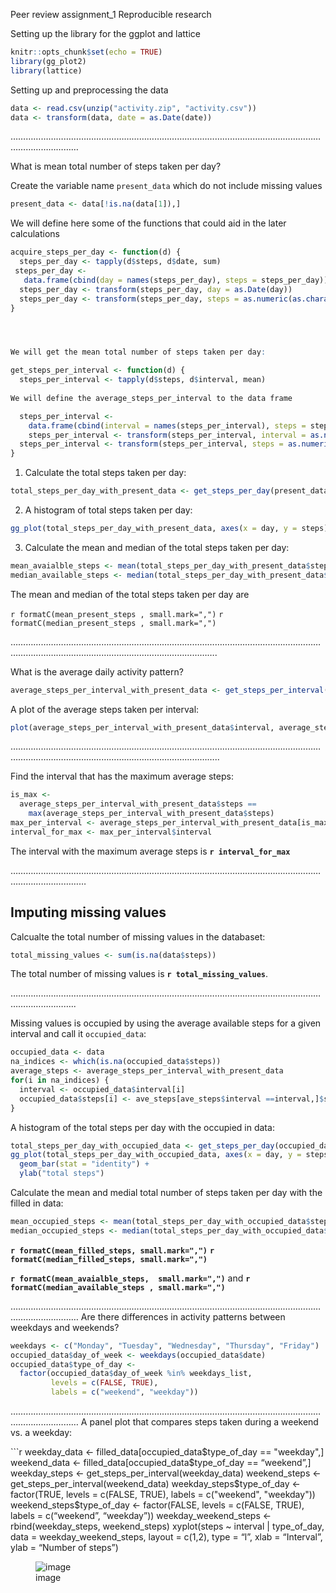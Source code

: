 Peer review assignment_1
Reproducible research

Setting up the library for the ggplot and lattice

```r
knitr::opts_chunk$set(echo = TRUE)
library(gg_plot2)
library(lattice)
```

Setting up and preprocessing the data
```r
data <- read.csv(unzip("activity.zip", "activity.csv"))
data <- transform(data, date = as.Date(date))
```
......................................................................................................................................................

 What is mean total number of steps taken per day?

Create the variable name `present_data` which do not include missing values
```r
present_data <- data[!is.na(data[1]),]
```

We will define here some of the functions that could aid in the later calculations
```r
acquire_steps_per_day <- function(d) {
  steps_per_day <- tapply(d$steps, d$date, sum)
 steps_per_day <-
   data.frame(cbind(day = names(steps_per_day), steps = steps_per_day))
  steps_per_day <- transform(steps_per_day, day = as.Date(day))
  steps_per_day <- transform(steps_per_day, steps = as.numeric(as.character(steps)))
}




We will get the mean total number of steps taken per day:

get_steps_per_interval <- function(d) {
  steps_per_interval <- tapply(d$steps, d$interval, mean)
  
We will define the average_steps_per_interval to the data frame

  steps_per_interval <- 
    data.frame(cbind(interval = names(steps_per_interval), steps = steps_per_interval))
    steps_per_interval <- transform(steps_per_interval, interval = as.numeric(as.character(interval)))
  steps_per_interval <- transform(steps_per_interval, steps = as.numeric(as.character(steps)))
}
```

1. Calculate the total steps taken per day:
```r
total_steps_per_day_with_present_data <- get_steps_per_day(present_data)
```

2. A histogram of total steps taken per day:
```r
gg_plot(total_steps_per_day_with_present_data, axes(x = day, y = steps)) + geom_bar(stat = 'identity') + ylab("total steps")
```

3. Calculate the mean and median of the total steps taken per day:
```r
mean_avaialble_steps <- mean(total_steps_per_day_with_present_data$steps)
median_available_steps <- median(total_steps_per_day_with_present_data$steps)
```

The mean and median of the total steps taken per day are 

`r formatC(mean_present_steps , small.mark=",")`
`r formatC(median_present_steps , small.mark=",")`

.............................................................................................................................................................................................................
 
 What is the average daily activity pattern?

```r
average_steps_per_interval_with_present_data <- get_steps_per_interval(present_data)
```
A plot of the average steps taken per interval:
```r
plot(average_steps_per_interval_with_present_data$interval, average_steps_per_interval_with_present_data$steps, type = "l", xlab = "interval", ylab = "average steps")
```
..............................................................................................................................................................................................................

Find the interval that has the maximum average steps:

```r
is_max <-
  average_steps_per_interval_with_present_data$steps ==
    max(average_steps_per_interval_with_present_data$steps)
max_per_interval <- average_steps_per_interval_with_present_data[is_max,]
interval_for_max <- max_per_interval$interval
```
The interval with the maximum average steps is **`r interval_for_max`**

.........................................................................................................................................................

## Imputing missing values

Calcualte the total number of missing values in the databaset:
```r
total_missing_values <- sum(is.na(data$steps))
```

The total number of missing values is **`r total_missing_values`**.

.....................................................................................................................................................

Missing values is occupied by using the average available steps for a given interval and call it `occupied_data`:

```r
occupied_data <- data
na_indices <- which(is.na(occupied_data$steps))
average_steps <- average_steps_per_interval_with_present_data
for(i in na_indices) {
  interval <- occupied_data$interval[i]
  occupied_data$steps[i] <- ave_steps[ave_steps$interval ==interval,]$steps
}
```

A histogram of the total steps per day with the occupied in data:
```r
total_steps_per_day_with_occupied_data <- get_steps_per_day(occupied_data)
gg_plot(total_steps_per_day_with_occupied_data, axes(x = day, y = steps)) +
  geom_bar(stat = "identity") +
  ylab("total steps")
```

Calculate the mean and medial total number of steps taken per day with the filled in data:
```r
mean_occupied_steps <- mean(total_steps_per_day_with_occupied_data$steps)
median_occupied_steps <- median(total_steps_per_day_with_occupied_data$steps)
```

 **`r formatC(mean_filled_steps, small.mark=",")`** 
 **`r formatC(median_filled_steps, small.mark=",")`** 

  **`r formatC(mean_avaialble_steps,  small.mark=",")`** and **`r formatC(median_available_steps , small.mark=",")`** 


......................................................................................................................................................
 Are there differences in activity patterns between weekdays and weekends?


```r
weekdays <- c("Monday", "Tuesday", "Wednesday", "Thursday", "Friday")
occupied_data$day_of_week <- weekdays(occupied_data$date)
occupied_data$type_of_day <-
  factor(occupied_data$day_of_week %in% weekdays_list,
         levels = c(FALSE, TRUE),
         labels = c("weekend", "weekday"))
```
......................................................................................................................................................
A panel plot that compares steps taken during a weekend vs. a weekday:

```r
weekday_data <- filled_data[occupied_data$type_of_day == "weekday",]
weekend_data <- filled_data[occupied_data$type_of_day == "weekend",]
weekday_steps <- get_steps_per_interval(weekday_data)
weekend_steps <- get_steps_per_interval(weekend_data)
weekday_steps$type_of_day <- factor(TRUE, levels = c(FALSE, TRUE), labels = c("weekend", "weekday"))
weekend_steps$type_of_day <- factor(FALSE, levels = c(FALSE, TRUE), labels = c("weekend", "weekday"))
weekday_weekend_steps <- rbind(weekday_steps, weekend_steps)
xyplot(steps ~ interval | type_of_day, data = weekday_weekend_steps, layout = c(1,2), type = "l", xlab = "Interval", ylab = "Number of steps")


![image](https://user-images.githubusercontent.com/80064271/123004628-76f26500-d37a-11eb-95e2-dae2160ce7ce.png)




